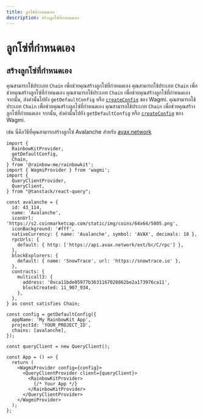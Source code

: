 ```yaml
---
title: ลูกโซ่ที่กำหนดเอง
description: สร้างลูกโซ่ที่กำหนดเอง
---
```


# ลูกโซ่ที่กำหนดเอง

## สร้างลูกโซ่ที่กำหนดเอง

คุณสามารถใช้ประเภท `Chain` เพื่อช่วยคุณสร้างลูกโซ่ที่กำหนดเอง คุณสามารถใช้ประเภท `Chain` เพื่อช่วยคุณสร้างลูกโซ่ที่กำหนดเอง คุณสามารถใช้ประเภท `Chain` เพื่อช่วยคุณสร้างลูกโซ่ที่กำหนดเอง จากนั้น, ส่งค่านั้นไปยัง `getDefaultConfig` หรือ [`createConfig`](https://wagmi.sh/core/api/createConfig#createconfig) ของ Wagmi. คุณสามารถใช้ประเภท `Chain` เพื่อช่วยคุณสร้างลูกโซ่ที่กำหนดเอง คุณสามารถใช้ประเภท `Chain` เพื่อช่วยคุณสร้างลูกโซ่ที่กำหนดเอง จากนั้น, ส่งค่านั้นไปยัง `getDefaultConfig` หรือ [`createConfig`](https://wagmi.sh/core/api/createConfig#createconfig) ของ Wagmi.

เช่น นี่คือวิธีที่คุณสามารถสร้างลูกโซ่ Avalanche สำหรับ [avax.network](https://avax.network)

```tsx
import {
  RainbowKitProvider,
  getDefaultConfig,
  Chain,
} from '@rainbow-me/rainbowkit';
import { WagmiProvider } from 'wagmi';
import {
  QueryClientProvider,
  QueryClient,
} from "@tanstack/react-query";

const avalanche = {
  id: 43_114,
  name: 'Avalanche',
  iconUrl: 'https://s2.coinmarketcap.com/static/img/coins/64x64/5805.png',
  iconBackground: '#fff',
  nativeCurrency: { name: 'Avalanche', symbol: 'AVAX', decimals: 18 },
  rpcUrls: {
    default: { http: ['https://api.avax.network/ext/bc/C/rpc'] },
  },
  blockExplorers: {
    default: { name: 'SnowTrace', url: 'https://snowtrace.io' },
  },
  contracts: {
    multicall3: {
      address: '0xca11bde05977b3631167028862be2a173976ca11',
      blockCreated: 11_907_934,
    },
  },
} as const satisfies Chain;

const config = getDefaultConfig({
  appName: 'My RainbowKit App',
  projectId: 'YOUR_PROJECT_ID',
  chains: [avalanche],
});

const queryClient = new QueryClient();

const App = () => {
  return (
    <WagmiProvider config={config}>
      <QueryClientProvider client={queryClient}>
        <RainbowKitProvider>
          {/* Your App */}
        </RainbowKitProvider>
      </QueryClientProvider>
    </WagmiProvider>
  );
};
```
